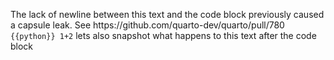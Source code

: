 The lack of newline between this text and the code block previously caused a capsule leak. See https://github.com/quarto-dev/quarto/pull/780
```{{python}}
1+2
```
lets also snapshot what happens to this text after the code block
